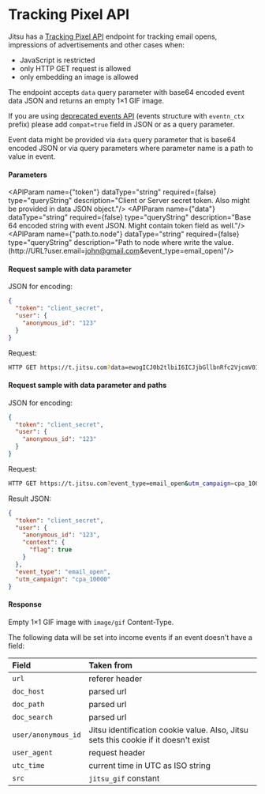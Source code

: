 # Tracking Pixel API


Jitsu has a [Tracking Pixel API](#apiv1pgif) endpoint for tracking email opens, impressions of advertisements and other cases when:

- JavaScript is restricted
- only HTTP GET request is allowed
- only embedding an image is allowed

The endpoint accepts `data` query parameter with base64 encoded event data JSON and returns an empty 1×1 GIF image.

<Hint>
  If you are using <a href="/docs/sending-data/javascript-reference">deprecated events API</a> (events structure with <code inline="true">eventn_ctx</code> prefix) please add <code inline="true">compat=true</code> field in JSON or as a query parameter.
</Hint>

<APIMethod method="GET" path="/api/v1/p.gif" title="Tracking Pixel API endpoint"/>

Event data might be provided via `data` query parameter that is base64 encoded JSON or via query parameters where parameter name is a path to value in event.

<h4>Parameters</h4>

<APIParam name={"token"} dataType="string" required={false} type="queryString" description="Client or Server secret token. Also might be provided in data JSON object."/>
<APIParam name={"data"} dataType="string" required={false} type="queryString" description="Base 64 encoded string with event JSON. Might contain token field as well."/>
<APIParam name={"path.to.node"} dataType="string" required={false} type="queryString" description="Path to node where write the value. (http://URL?user.email=john@gmail.com&event_type=email_open)"/>


<h4>Request sample with data parameter</h4>

JSON for encoding:
```json
{
  "token": "client_secret",
  "user": {
    "anonymous_id": "123"
  }
}
```

Request:
```bash
HTTP GET https://t.jitsu.com?data=ewogICJ0b2tlbiI6ICJjbGllbnRfc2VjcmV0IiwKICAidXNlciI6IHsKICAgICJhbm9ueW1vdXNfaWQiOiAiMTIzIgogIH0KfQ==
```

<h4> Request sample with data parameter and paths</h4>

JSON for encoding:
```json
{
  "token": "client_secret",
  "user": {
    "anonymous_id": "123"
  }
}
```

Request:
```bash
HTTP GET https://t.jitsu.com?event_type=email_open&utm_campaign=cpa_10000&user.context.flag=true&data=ewogICJ0b2tlbiI6ICJjbGllbnRfc2VjcmV0IiwKICAidXNlciI6IHsKICAgICJhbm9ueW1vdXNfaWQiOiAiMTIzIgogIH0KfQ==
```

Result JSON:
```json
{
  "token": "client_secret",
  "user": {
    "anonymous_id": "123",
    "context": {
      "flag": true
    }
  },
  "event_type": "email_open",
  "utm_campaign": "cpa_10000"
}
```

<h4>Response</h4>

Empty 1×1 GIF image with `image/gif` Content-Type.

The following data will be set into income events if an event doesn't have a field:


| Field  | Taken from |
| :-------   | :---------  |
| `url` | referer header |
| `doc_host`    | parsed url |
| `doc_path`    | parsed url |
| `doc_search`    | parsed url |
| `user/anonymous_id`    | Jitsu identification cookie value. Also, Jitsu sets this cookie if it doesn't exist |
| `user_agent`    | request header |
| `utc_time`    | current time in UTC as ISO string |
| `src`    | `jitsu_gif` constant |